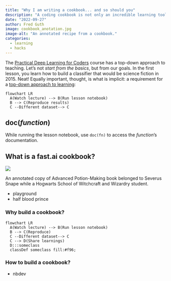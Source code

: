 ```yaml
---
title: "Why I am writing a cookbook... and so should you"
description: "A coding cookbook is not only an incredible learning tool, but also a gift for your future self"
date: "2022-09-27"
author: Fred Guth
image: cookbook_anotation.jpg
image-alt: "An annotated recipe from a cookbook."
categories:
  - learning
  - hacks
---
```


The [Practical Deep Learning for Coders](https://course.fast.ai/) course has a top-down approach to teaching.  Let's not *start from the basics*, but from our goals. In the first lesson, you learn how to build a classifier that would be science fiction in 2015. Neat! Equally important, thought, is what is implicit: a requirement for a [top-down approach to learning](https://forums.fast.ai/t/learning-strategy-for-top-down-approach/66173):

```mermaid
flowchart LR
  A(Watch lecture) --> B(Run lesson notebook)
  B --> C(Reproduce results)
  C --Different dataset--> C
```
:::{.column-margin  .callout-tip}
## doc(_function_)
While running the lesson notebook, use `doc(fn)` to access the _function_'s documentation.
:::
## What is a fast.ai cookbook?
:::{#fig-halfblood}
![](halfbloodrecipes.webp)

An annotated copy of Advanced Potion-Making book belonged to Severus Snape while a Hogwarts School of Witchcraft and Wizardry student.
:::
- playground
- half blood prince 

### Why build a cookbook?

```mermaid
flowchart LR
  A(Watch lecture) --> B(Run lesson notebook)
  B --> C(Reproduce)
  C --Different dataset--> C
  C --> D(Share learnings)
  D:::someclass
  classDef someclass fill:#f96;

```

### How to build a cookbook?
- nbdev


